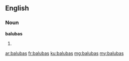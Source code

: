 ==English==

===Noun===
'''balubas'''

# {{plural of|baluba}}

[[ar:balubas]]
[[fr:balubas]]
[[ku:balubas]]
[[mg:balubas]]
[[my:balubas]]